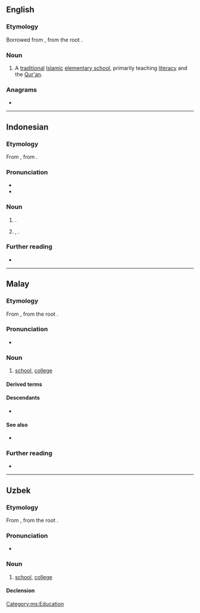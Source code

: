 ==English==
{{wiki}}

===Etymology===
Borrowed from {{bor|en|ar|مَكْتَب}}, from the root {{ar-root|ك|ت|ب|nocat=1}}. {{root|en|ar|ك ت ب}}

===Noun===
{{en-noun}}

# A [[traditional]] [[Islamic]] [[elementary school]], primarily teaching [[literacy]] and the [[Qur'an]].

===Anagrams===
* {{anagrams|en|a=aabkmt|tambak}}

----

==Indonesian==

===Etymology===
From {{inh|id|ms|maktab}}, from {{der|id|ar|مَكْتَب}}.

===Pronunciation===
* {{IPA|id|[ˈmak̚t̪ap̚]}}
* {{hyphenation|id|mak|tab}}

===Noun===
{{id-noun|head=|pl=maktab-maktab}}

# {{rfv-sense|id}} {{lb|id|dialect}} {{l|en|school}}.
#: {{syn|id|perguruan|madrasah|sekolah}}
# {{lb|id|Islam|hajj}} {{l|en|office}}, {{l|en|buro}}.
#: {{syn|id|kantor|lembaga|biro}}

===Further reading===
* {{R:KBBI Daring}}

----

==Malay==

===Etymology===
From {{bor|ms|ar|مَكْتَب}}, from the root {{ar-root|ك|ت|ب|nocat=1}}.

===Pronunciation===
* {{IPA|ms|[ˈmaʔk.tap]}}

===Noun===
{{ms-noun|j=مکتب}}

# [[school]], [[college]]

====Derived terms====
{{der4|ms|
| [[maktab rendah]] {{q|junior college}}
|}}

====Descendants====
* {{desc|id|bor=1|maktab}}

====See also====
* {{l|ms|sekolah}}

===Further reading===
* {{R:PRPM}}

[[Category:ms:Education]]

----

==Uzbek==
{{uz-variant|c=мактаб|r=maktab|a=}}

===Etymology===
From {{der|uz|ar|مَكْتَب}}, from the root {{ar-root|ك|ت|ب|nocat=1}}.

===Pronunciation===
*{{IPA|uz|/maktap/}}

===Noun===
{{uz-noun}}

# [[school]], [[college]]

====Declension====
{{uz-decl-noun}}